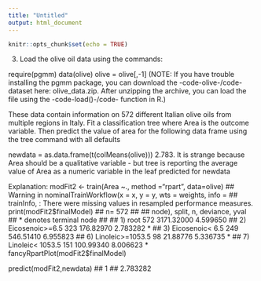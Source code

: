 ```yaml
---
title: "Untitled"
output: html_document
---
```


```r
knitr::opts_chunk$set(echo = TRUE)
```


3. Load the olive oil data using the commands:

require(pgmm)
data(olive)
olive = olive[,-1]
(NOTE: If you have trouble installing the pgmm package, you can download the -code-olive-/code- dataset here: olive_data.zip. After unzipping the archive, you can load the file using the -code-load()-/code- function in R.)

These data contain information on 572 different Italian olive oils from multiple regions in Italy. Fit a classification tree where Area is the outcome variable. Then predict the value of area for the following data frame using the tree command with all defaults

newdata = as.data.frame(t(colMeans(olive)))
2.783. It is strange because Area should be a qualitative variable - but tree is reporting the average value of Area as a numeric variable in the leaf predicted for newdata

Explanation:
modFit2 <- train(Area ~., method ="rpart", data=olive)
## Warning in nominalTrainWorkflow(x = x, y = y, wts = weights, info =
## trainInfo, : There were missing values in resampled performance measures.
print(modFit2$finalModel)
## n= 572 
## 
## node), split, n, deviance, yval
##       * denotes terminal node
## 
## 1) root 572 3171.32000 4.599650  
##   2) Eicosenoic>=6.5 323  176.82970 2.783282 *
##   3) Eicosenoic< 6.5 249  546.51410 6.955823  
##     6) Linoleic>=1053.5 98   21.88776 5.336735 *
##     7) Linoleic< 1053.5 151  100.99340 8.006623 *
fancyRpartPlot(modFit2$finalModel)


predict(modFit2,newdata)
##        1 
## 2.783282

